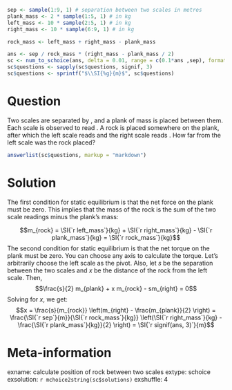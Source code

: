 ```r
sep <- sample(1:9, 1) # separation between two scales in metres
plank_mass <- 2 * sample(1:5, 1) # in kg
left_mass <- 10 * sample(2:5, 1) # in kg
right_mass <- 10 * sample(6:9, 1) # in kg

rock_mass <- left_mass + right_mass - plank_mass

ans <- sep / rock_mass * (right_mass - plank_mass / 2)
sc <- num_to_schoice(ans, delta = 0.01, range = c(0.1*ans ,sep), format = FALSE)
sc$questions <- sapply(sc$questions, signif, 3)
sc$questions <- sprintf("$\\SI{%g}{m}$", sc$questions)
```

Question
========
Two scales are separated by \SI{`r fmt(sep, 1)`}{m}, and a plank of mass \SI{`r fmt(plank_mass, 1)`}{kg} is placed between them. Each scale is observed to read \SI{`r fmt(plank_mass/2, 1)`}{kg}. A rock is placed somewhere on the plank, after which the left scale reads \SI{`r fmt(left_mass, 1)`}{kg} and the right scale reads \SI{`r fmt(right_mass, 1)`}{kg}. How far from the left scale was the rock placed?

```r
answerlist(sc$questions, markup = "markdown")
```

Solution
========
The first condition for static equilibrium is that the net force on the plank must be zero. This implies that the mass of the rock is the sum of the two scale readings minus the plank's mass:

$$m_{rock} = \SI{`r left_mass`}{kg} + \SI{`r right_mass`}{kg} - \SI{`r plank_mass`}{kg} = \SI{`r rock_mass`}{kg}$$
The second condition for static equilibrium is that the net torque on the plank must be zero. You can choose any axis to calculate the torque. Let's arbitrarily choose the left scale as the pivot. Also, let $s$ be the separation between the two scales and $x$ be the distance of the rock from the left scale. Then,
$$\frac{s}{2} m_{plank} + x m_{rock} - sm_{right} = 0$$
Solving for $x$, we get:
$$x = \frac{s}{m_{rock}} \left(m_{right} - \frac{m_{plank}}{2} \right) = \frac{\SI{`r sep`}{m}}{\SI{`r rock_mass`}{kg}} \left(\SI{`r right_mass`}{kg} - \frac{\SI{`r plank_mass`}{kg}}{2} \right) = \SI{`r signif(ans, 3)`}{m}$$

Meta-information
================
exname: calculate position of rock between two scales
extype: schoice
exsolution: `r mchoice2string(sc$solutions)`
exshuffle: 4
